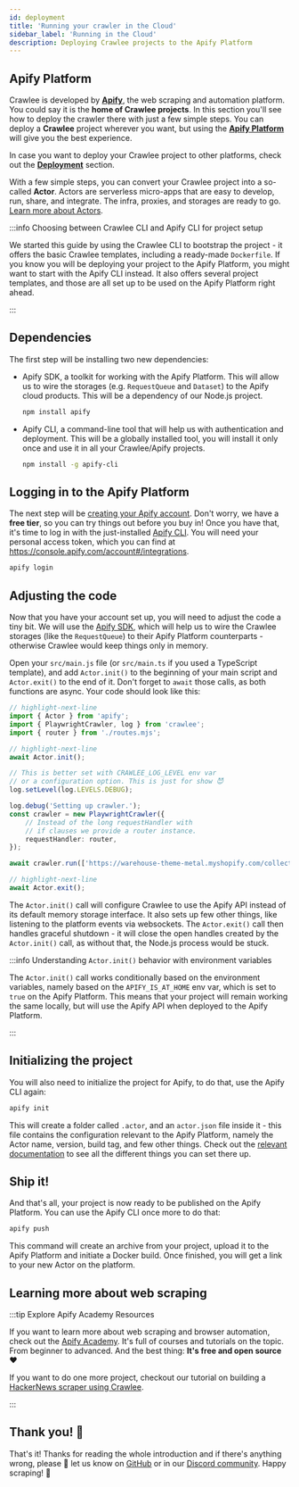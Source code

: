 ```yaml
---
id: deployment
title: 'Running your crawler in the Cloud'
sidebar_label: 'Running in the Cloud'
description: Deploying Crawlee projects to the Apify Platform
---
```


## Apify Platform

Crawlee is developed by [**Apify**](https://apify.com), the web scraping and automation platform. You could say it is the **home of Crawlee projects**. In this section you'll see how to deploy the crawler there with just a few simple steps. You can deploy a **Crawlee** project wherever you want, but using the [**Apify Platform**](https://console.apify.com) will give you the best experience.

In case you want to deploy your Crawlee project to other platforms, check out the [**Deployment**](../deployment) section.

With a few simple steps, you can convert your Crawlee project into a so-called **Actor**. Actors are serverless micro-apps that are easy to develop, run, share, and integrate. The infra, proxies, and storages are ready to go. [Learn more about Actors](https://apify.com/actors).

:::info Choosing between Crawlee CLI and Apify CLI for project setup

We started this guide by using the Crawlee CLI to bootstrap the project - it offers the basic Crawlee templates, including a ready-made `Dockerfile`. If you know you will be deploying your project to the Apify Platform, you might want to start with the Apify CLI instead. It also offers several project templates, and those are all set up to be used on the Apify Platform right ahead.

:::

## Dependencies

The first step will be installing two new dependencies:

- Apify SDK, a toolkit for working with the Apify Platform. This will allow us to wire the storages (e.g. `RequestQueue` and `Dataset`) to the Apify cloud products. This will be a dependency of our Node.js project.

    ```bash
    npm install apify
    ```

- Apify CLI, a command-line tool that will help us with authentication and deployment. This will be a globally installed tool, you will install it only once and use it in all your Crawlee/Apify projects.

    ```bash
    npm install -g apify-cli
    ```

## Logging in to the Apify Platform

The next step will be [creating your Apify account](https://console.apify.com/sign-up). Don't worry, we have a **free tier**, so you can try things out before you buy in! Once you have that, it's time to log in with the just-installed [Apify CLI](https://docs.apify.com/cli/). You will need your personal access token, which you can find at https://console.apify.com/account#/integrations.

```bash
apify login
```

## Adjusting the code

Now that you have your account set up, you will need to adjust the code a tiny bit. We will use the [Apify SDK](https://docs.apify.com/sdk/js/), which will help us to wire the Crawlee storages (like the `RequestQueue`) to their Apify Platform counterparts - otherwise Crawlee would keep things only in memory.

Open your `src/main.js` file (or `src/main.ts` if you used a TypeScript template), and add `Actor.init()` to the beginning of your main script and `Actor.exit()` to the end of it. Don't forget to `await` those calls, as both functions are async. Your code should look like this:

```ts title="src/main.js"
// highlight-next-line
import { Actor } from 'apify';
import { PlaywrightCrawler, log } from 'crawlee';
import { router } from './routes.mjs';

// highlight-next-line
await Actor.init();

// This is better set with CRAWLEE_LOG_LEVEL env var
// or a configuration option. This is just for show 😈
log.setLevel(log.LEVELS.DEBUG);

log.debug('Setting up crawler.');
const crawler = new PlaywrightCrawler({
    // Instead of the long requestHandler with
    // if clauses we provide a router instance.
    requestHandler: router,
});

await crawler.run(['https://warehouse-theme-metal.myshopify.com/collections']);

// highlight-next-line
await Actor.exit();
```

The `Actor.init()` call will configure Crawlee to use the Apify API instead of its default memory storage interface. It also sets up few other things, like listening to the platform events via websockets. The `Actor.exit()` call then handles graceful shutdown - it will close the open handles created by the `Actor.init()` call, as without that, the Node.js process would be stuck.

:::info Understanding `Actor.init()` behavior with environment variables

The `Actor.init()` call works conditionally based on the environment variables, namely based on the `APIFY_IS_AT_HOME` env var, which is set to `true` on the Apify Platform. This means that your project will remain working the same locally, but will use the Apify API when deployed to the Apify Platform.

:::

## Initializing the project

You will also need to initialize the project for Apify, to do that, use the Apify CLI again:

```bash
apify init
```

This will create a folder called `.actor`, and an `actor.json` file inside it - this file contains the configuration relevant to the Apify Platform, namely the Actor name, version, build tag, and few other things. Check out the [relevant documentation](https://docs.apify.com/platform/actors/development/actor-definition/actor-json) to see all the different things you can set there up.

## Ship it!

And that's all, your project is now ready to be published on the Apify Platform. You can use the Apify CLI once more to do that:

```bash
apify push
```

This command will create an archive from your project, upload it to the Apify Platform and initiate a Docker build. Once finished, you will get a link to your new Actor on the platform.

## Learning more about web scraping

:::tip Explore Apify Academy Resources

If you want to learn more about web scraping and browser automation, check out the [Apify Academy](https://developers.apify.com/academy). It's full of courses and tutorials on the topic. From beginner to advanced. And the best thing: **It's free and open source** ❤️

If you want to do one more project, checkout our tutorial on building a [HackerNews scraper using Crawlee](https://blog.apify.com/crawlee-web-scraping-tutorial/).

:::

## Thank you! 🎉

That's it! Thanks for reading the whole introduction and if there's anything wrong, please 🙏 let us know on [GitHub](https://github.com/apify/crawlee) or in our [Discord community](https://discord.com/invite/jyEM2PRvMU). Happy scraping! 👋

